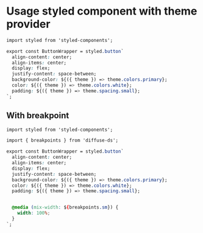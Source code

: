 
<Meta title="🚀 Get Started/Usage/Styled Components" />

# Usage styled component with theme provider

```css
import styled from 'styled-components';

export const ButtonWrapper = styled.button`
  align-content: center;
  align-items: center;
  display: flex;
  justify-content: space-between;
  background-color: ${({ theme }) => theme.colors.primary};
  color: ${({ theme }) => theme.colors.white};
  padding: ${({ theme }) => theme.spacing.small};
`;
```

## With breakpoint

```css
import styled from 'styled-components';

import { breakpoints } from 'diffuse-ds';

export const ButtonWrapper = styled.button`
  align-content: center;
  align-items: center;
  display: flex;
  justify-content: space-between;
  background-color: ${({ theme }) => theme.colors.primary};
  color: ${({ theme }) => theme.colors.white};
  padding: ${({ theme }) => theme.spacing.small};


  @media (mix-width: ${breakpoints.sm}) {
    width: 100%;
  }
`;
```
